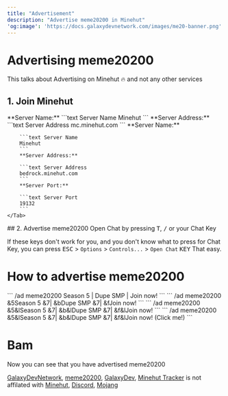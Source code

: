 ```yaml
---
title: "Advertisement"
description: "Advertise meme20200 in Minehut"
'og:image': 'https://docs.galaxydevnetwork.com/images/me20-banner.png'
---
```


# Advertising meme20200

<Info>This talks about Advertising on Minehut 🔥 and not any other services</Info>

## 1. Join Minehut
<Tabs>
    <Tab title="Java">
        **Server Name:**
        ```text Server Name
        Minehut
        ```
        **Server Address:**
        ```text Server Address
        mc.minehut.com
        ```
    </Tab>
    <Tab title="Bedrock">
        **Server Name:**
        
        ```text Server Name
        Minehut
        ```
        **Server Address:**

        ```text Server Address
        bedrock.minehut.com
        ```
        **Server Port:**

        ```text Server Port
        19132
        ```
    </Tab>
</Tabs>
## 2. Advertise meme20200
Open Chat by pressing <kbd>T</kbd>, <kbd>/</kbd> or your Chat Key 


<Info>If these keys don't work for you, and you don't know what to press for Chat Key, you can press <kbd>ESC</kbd> > `Options` > `Controls...` > `Open Chat` <kbd>KEY</kbd> That easy.</Info>



# How to advertise meme20200
<Card title="How to advertise meme20200" icon="rectangle-ad">
    <Tabs>
        <Tab title="No Rank, OG Ranks">
        ```
        /ad meme20200 Season 5 | Dupe SMP | Join now!
        ```
        </Tab>
        <Tab title="VIP, VIP+">
        ```
        /ad meme20200 &5Season 5 &7| &bDupe SMP &7| &fJoin now!
        ```
        </Tab>
        <Tab title="Pro">
        ```
        /ad meme20200 &5&lSeason 5 &7| &b&lDupe SMP &7| &f&lJoin now!
        ```
        </Tab>
        <Tab title="Legend and Above!">
        ```
        /ad meme20200 &5&lSeason 5 &7| &b&lDupe SMP &7| &f&lJoin now! (Click me!)
        ```
        </Tab>
    </Tabs>
</Card>


# Bam
Now you can see that you have advertised meme20200

[GalaxyDevNetwork](https://galaxydevnetwork.com), [meme20200](https://meme20200.net), [GalaxyDev](/galaxydev/home), [Minehut Tracker](/mhtracker/home) is not affilated with [Minehut](https://minehut.com), [Discord](https://discord.com), [Mojang](https://minecraft.net)
